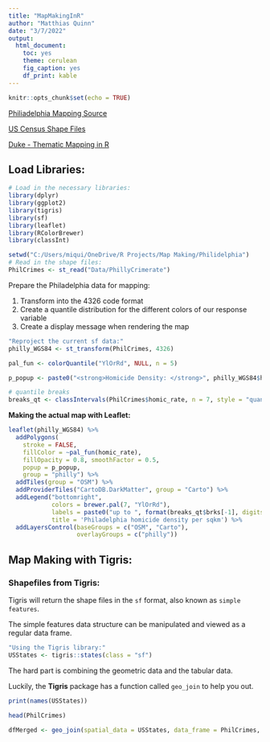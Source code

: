 ```yaml
---
title: "MapMakingInR"
author: "Matthias Quinn"
date: "3/7/2022"
output: 
  html_document: 
    toc: yes
    theme: cerulean
    fig_caption: yes
    df_print: kable
---
```


```r
knitr::opts_chunk$set(echo = TRUE)
```

[Philiadelphia Mapping Source](https://cengel.github.io/R-spatial/mapping.html)

[US Census Shape Files](https://www.census.gov/cgi-bin/geo/shapefiles/index.php)

[Duke - Thematic Mapping in R](https://map-rfun.library.duke.edu/031_thematic_mapping.html)

## Load Libraries:

```r
# Load in the necessary libraries:
library(dplyr)
library(ggplot2)
library(tigris)
library(sf)
library(leaflet)
library(RColorBrewer)
library(classInt)
```

```r
setwd("C:/Users/miqui/OneDrive/R Projects/Map Making/Philidelphia")
# Read in the shape files:
PhilCrimes <- st_read("Data/PhillyCrimerate")
```

Prepare the Philadelphia data for mapping:

1.  Transform into the 4326 code format
2.  Create a quantile distribution for the different colors of our response variable
3.  Create a display message when rendering the map

```r
"Reproject the current sf data:"
philly_WGS84 <- st_transform(PhilCrimes, 4326)

pal_fun <- colorQuantile("YlOrRd", NULL, n = 5)

p_popup <- paste0("<strong>Homicide Density: </strong>", philly_WGS84$homic_rate)

# quantile breaks
breaks_qt <- classIntervals(PhilCrimes$homic_rate, n = 7, style = "quantile")
```

**Making the actual map with Leaflet:**

```r
leaflet(philly_WGS84) %>%
  addPolygons(
    stroke = FALSE, 
    fillColor = ~pal_fun(homic_rate),
    fillOpacity = 0.8, smoothFactor = 0.5,
    popup = p_popup,
    group = "philly") %>%
  addTiles(group = "OSM") %>%
  addProviderTiles("CartoDB.DarkMatter", group = "Carto") %>%
  addLegend("bottomright", 
            colors = brewer.pal(7, "YlOrRd"), 
            labels = paste0("up to ", format(breaks_qt$brks[-1], digits = 2)),
            title = 'Philadelphia homicide density per sqkm') %>%
  addLayersControl(baseGroups = c("OSM", "Carto"), 
                   overlayGroups = c("philly"))
```

## Map Making with Tigris:

### Shapefiles from Tigris:

Tigris will return the shape files in the `sf` format, also known as `simple features`.

The simple features data structure can be manipulated and viewed as a regular data frame.

```r
"Using the Tigris library:"
USStates <- tigris::states(class = "sf")
```

The hard part is combining the geometric data and the tabular data.

Luckily, the **Tigris** package has a function called `geo_join` to help you out.

```r
print(names(USStates))
```

```r
head(PhilCrimes)
```

```r
dfMerged <- geo_join(spatial_data = USStates, data_frame = PhilCrimes, "GEOID", "GEOID10")
```
